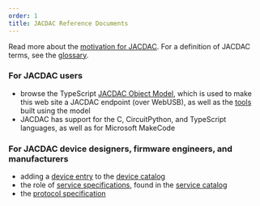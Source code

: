 ```yaml
---
order: 1
title: JACDAC Reference Documents
---
```


Read more about the [motivation for JACDAC](./motivation). For a definition of JACDAC terms, see the [glossary](./glossary).

### For JACDAC users

- browse the TypeScript [JACDAC Object Model](../clients/web/jdom), which is used to make this web site a JACDAC endpoint (over WebUSB), as well as the [tools](../tools/) built using the model
- JACDAC has support for the C, CircuitPython, and TypeScript languages, as well as for Microsoft MakeCode

### For JACDAC device designers, firmware engineers, and manufacturers

- adding a [device entry](./device-entry) to the [device catalog](../devices)
- the role of [service specifications](service-specification/), found in the [service catalog](../services)
- the [protocol specification](./protocol)